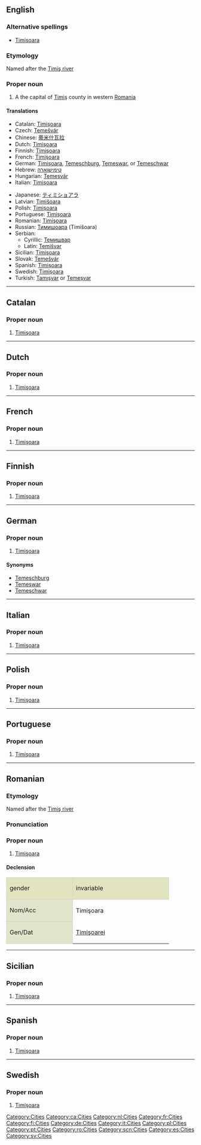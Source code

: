 ==English==
{{wikipedia}}
===Alternative spellings===
*[[Timisoara]]

===Etymology===
Named after the [[:w:Timiş river|Timiş river]]

===Proper noun===
{{en-proper noun}}

# A the capital of [[w:Timiş|Timiş]] county in western [[Romania]] 

====Translations====
{{trans-top|city in Romania}}
*Catalan: [[#Catalan|Timişoara]]
*Czech: [[Temešvár]]
*Chinese: [[蒂米什瓦拉]]
*Dutch: [[#Dutch|Timişoara]]
*Finnish: [[#Finnish|Timişoara]]
*French: [[#French|Timişoara]]
*German: [[#German|Timişoara]], [[Temeschburg]], [[Temeswar]], or [[Temeschwar]]
*Hebrew: [[טימישוארה]]
*Hungarian: [[Temesvár]]
*Italian: [[#Italian|Timişoara]]
{{trans-mid}}
*Japanese: [[ティミショアラ]]
*Latvian: [[Timišoara]]
*Polish: [[#Polish|Timişoara]]
*Portuguese: [[#Portuguese|Timişoara]]
*Romanian: [[#Romanian|Timişoara]]
*Russian: [[Тимишоара]] (Timišoara)
*Serbian: 
**Cyrillic: [[Темишвар]]
**Latin: [[Temišvar]]
*Sicilian: [[#Sicilian|Timişoara]]
*Slovak: [[Temešvár]]
*Spanish: [[#Spanish|Timişoara]]
*Swedish: [[#Swedish|Timişoara]]
*Turkish: [[Tamışvar]] or [[Temeşvar]]
{{trans-bot}}

[[Category:Cities]]

----

==Catalan==
{{wikipedia|lang=ca}}

===Proper noun===
{{infl|ca|proper noun}}

# [[#English|Timişoara]]

[[Category:ca:Cities]]

----

==Dutch==
{{wikipedia|lang=nl}}

===Proper noun===
{{infl|nl|proper noun}}

# [[#English|Timişoara]]

[[Category:nl:Cities]]

----

==French==
{{wikipedia|lang=fr}}

===Proper noun===
{{infl|fr|proper noun}}

# [[#English|Timişoara]]

[[Category:fr:Cities]]

----

==Finnish==
{{wikipedia|lang=fi}}

===Proper noun===
{{infl|fi|proper noun}}

# [[#English|Timişoara]]

[[Category:fi:Cities]]

----

==German==
{{wikipedia|lang=de}}

===Proper noun===
{{infl|de|proper noun}}

# [[#English|Timişoara]]

[[Category:de:Cities]]

====Synonyms====
*[[Temeschburg]]
*[[Temeswar]]
*[[Temeschwar]]

----

==Italian==
{{wikipedia|lang=it}}

===Proper noun===
{{infl|it|proper noun}}

# [[#English|Timişoara]]

[[Category:it:Cities]]

----

==Polish==
{{wikipedia|lang=pl}}

===Proper noun===
{{infl|pl|proper noun}}

# [[#English|Timişoara]]

[[Category:pl:Cities]]

----

==Portuguese==
{{wikipedia|lang=pt}}

===Proper noun===
{{infl|pt|proper noun}}

# [[#English|Timişoara]]

[[Category:pt:Cities]]

----

==Romanian==
{{wikipedia|lang=ro}}

===Etymology===
Named after the [[:w:Timiş river|Timiş river]]

===Pronunciation===
{{IPA|/ti.mi'ʃo̯a.ra/|lang=ro}}

===Proper noun===
{{infl|ro|proper noun}} {{f}}

# [[#English|Timişoara]]

====Declension====
<center>
{| style="background:#F0F0F0;border:1px solid #d0d0d0;padding:.2em"

|-
| style="width:10em;background:#e2e4c0;border:1px solid #d0d0d0" | gender {{f}}
! style="width:15em;background:#e2e4c0;border:1px solid #d0d0d0" | invariable

|-
! style="height:3em;background:#e2e4cb;border:1px solid #d0d0d0" | Nom/Acc
| Timişoara

|-
! style="height:3em;background:#e2e4cb;border:1px solid #d0d0d0" | Gen/Dat
| [[Timişoarei]]

|}</center>

[[Category:ro:Cities]]

----

==Sicilian==
{{wikipedia|lang=scn}}

===Proper noun===
{{infl|scn|proper noun}}

# [[#English|Timişoara]]

[[Category:scn:Cities]]

----

==Spanish==
{{wikipedia|lang=es}}

===Proper noun===
{{infl|es|proper noun}}

# [[#English|Timişoara]]

[[Category:es:Cities]]

----

==Swedish==
{{wikipedia|lang=sv}}

===Proper noun===
{{infl|sv|proper noun}}

# [[#English|Timişoara]]

[[Category:sv:Cities]]